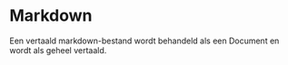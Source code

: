 # Markdown

Een vertaald markdown-bestand wordt behandeld als een Document en wordt als geheel vertaald.